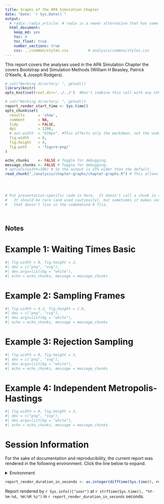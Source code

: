 ```yaml
---
title: Graphs of the APA Simulation Chapter
date: "Date: `r Sys.Date()`"
output:
  # radix::radix_article: # radix is a newer alternative that has some advantages over `html_document`.
  html_document:
    keep_md: yes
    toc: 4
    toc_float: true
    number_sections: true
    css: ../common/styles.css         # analysis/common/styles.css
---
```


This report covers the analyses used in the APA Simulation Chapter the covers Bootstrap and Simulation Methods (William H Beasley, Patrick O'Keefe, & Joseph Rodgers).

<!--  Set the working directory to the repository's base directory; this assumes the report is nested inside of two directories.-->
```r
# cat("Working directory: ", getwd())
library(knitr)
opts_knit$set(root.dir='../../')  #Don't combine this call with any other chunk -especially one that uses file paths.
```

<!-- Set the report-wide options, and point to the external code file. -->
```r
# cat("Working directory: ", getwd())
report_render_start_time <- Sys.time()
opts_chunk$set(
  results      = 'show',
  comment      = NA,
  tidy         = FALSE,
  dpi          = 1200,
  # out.width  = "650px", #This affects only the markdown, not the underlying png file.  The height will be scaled appropriately.
  fig.width    = 8,
  fig.height   = 4,
  fig.path     = 'figure-png/'
)

echo_chunks    <- FALSE # Toggle for debugging.
message_chunks <- FALSE # Toggle for debugging.
# options(width=100) # So the output is 25% wider than the default.
read_chunk("./analysis/chapter-graphs/chapter-graphs.R") # This allows knitr to call chunks tagged in the underlying *.R file.
```

<!-- Load 'sourced' R files.  Suppress the output when loading sources. -->
```r
```

<!-- Load packages, or at least verify they're available on the local machine.  Suppress the output when loading packages. -->
```r
```

<!-- Load any global functions and variables declared in the R file.  Suppress the output. -->
```r
```

<!-- Declare any global functions specific to a Rmd output.  Suppress the output. -->
```r
# Put presentation-specific code in here.  It doesn't call a chunk in the codebehind file.
#   It should be rare (and used cautiously), but sometimes it makes sense to include code in Rmd
#   that doesn't live in the codebehind R file.
```

<!-- Load the datasets.   -->
```r
```

<!-- Tweak the datasets.   -->
```r
```

Notes
---------------------------------------------------------------------------


Example 1: Waiting Times Basic 
===========================================================================

```r
#| fig.width = 8, fig.height = 2,
#| dev = c("png", "svg"),
#| dev.args=list(bg = "white"), 
#| echo = echo_chunks, message = message_chunks
```

Example 2: Sampling Frames 
===========================================================================

```r
#| fig.width = 4.2, fig.height = 1.6,
#| dev = c("png", "svg"),
#| dev.args=list(bg = "white"),
#| echo = echo_chunks, message = message_chunks
```

Example 3: Rejection Sampling
===========================================================================

```r
#| fig.width = 8, fig.height = 3,
#| dev = c("png", "svg"),
#| dev.args=list(bg = "white"),
#| echo = echo_chunks, message = message_chunks
```

Example 4: Independent Metropolis-Hastings
===========================================================================

```r
#| fig.width = 8, fig.height = 3,
#| dev = c("png", "svg"),
#| dev.args=list(bg = "white"),
#| echo = echo_chunks, message = message_chunks
```

Session Information {#session-info}
===========================================================================

For the sake of documentation and reproducibility, the current report was rendered in the following environment.  Click the line below to expand.

<details>
  <summary>Environment <span class="glyphicon glyphicon-plus-sign"></span></summary>
```r
if( requireNamespace("devtools", quietly = TRUE) ) {
  devtools::session_info()
} else {
  sessionInfo()
}
```
</details>

```r
report_render_duration_in_seconds <- as.integer(difftime(Sys.time(), report_render_start_time, units="secs"))
```

Report rendered by `r Sys.info()["user"]` at `r strftime(Sys.time(), "%Y-%m-%d, %H:%M %z")` in `r report_render_duration_in_seconds` seconds.
